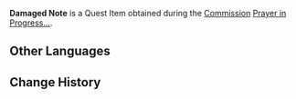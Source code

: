 {{Item Infobox
|id           = 100884
|image        = Item Damaged Note.png
|type         = Quest Items
|description  = A paper note that has been crumpled into a ball. A wish has been scribbled on it, but the only legible word now is "peace."
|source1      = Obtained during the commission [[Prayer in Progress...]]
}}
'''Damaged Note''' is a Quest Item obtained during the [[Commission]] [[Prayer in Progress...]].

==Other Languages==
{{Other Languages|default_hidden=1
|en      = Damaged Note
|zhs     = 破损的纸条
|zhs_rm  = Pòsǔn De Zhǐ Tiáo
|zht     = 破損的紙條
|zht_rm  = Pòsǔn De Zhǐ Tiáo
|ja      = 破損した紙切れ
|ja_rm   = Hason Shita Kamikire
|ko      = 훼손된 쪽지
|ko_rm   = Hwesondoen Jjokji
|es      = Nota dañada
|fr      = Note abimée
|ru      = Помятая записка
|th      = กระดาษโน้ตโทรม ๆ
|th_rm   = Kradat Not Thorom Rom
|vi      = Mẫu Giấy Vụn
|de      = Beschädigte Notiz
|id      = Catatan Rusak
|pt      = Pedaço de Papel Amassado
}}

==Change History==
{{Change History|2.0}}